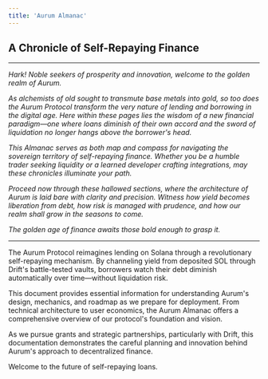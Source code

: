 ```yaml
---
title: 'Aurum Almanac'
---
```



## A Chronicle of Self-Repaying Finance

---

*Hark! Noble seekers of prosperity and innovation, welcome to the golden realm of Aurum.*

*As alchemists of old sought to transmute base metals into gold, so too does the Aurum Protocol transform the very nature of lending and borrowing in the digital age. Here within these pages lies the wisdom of a new financial paradigm—one where loans diminish of their own accord and the sword of liquidation no longer hangs above the borrower's head.*

*This Almanac serves as both map and compass for navigating the sovereign territory of self-repaying finance. Whether you be a humble trader seeking liquidity or a learned developer crafting integrations, may these chronicles illuminate your path.*

*Proceed now through these hallowed sections, where the architecture of Aurum is laid bare with clarity and precision. Witness how yield becomes liberation from debt, how risk is managed with prudence, and how our realm shall grow in the seasons to come.*

*The golden age of finance awaits those bold enough to grasp it.*

---

The Aurum Protocol reimagines lending on Solana through a revolutionary self-repaying mechanism. By channeling yield from deposited SOL through Drift's battle-tested vaults, borrowers watch their debt diminish automatically over time—without liquidation risk.

This document provides essential information for understanding Aurum's design, mechanics, and roadmap as we prepare for deployment. From technical architecture to user economics, the Aurum Almanac offers a comprehensive overview of our protocol's foundation and vision.

As we pursue grants and strategic partnerships, particularly with Drift, this documentation demonstrates the careful planning and innovation behind Aurum's approach to decentralized finance.

Welcome to the future of self-repaying loans.
